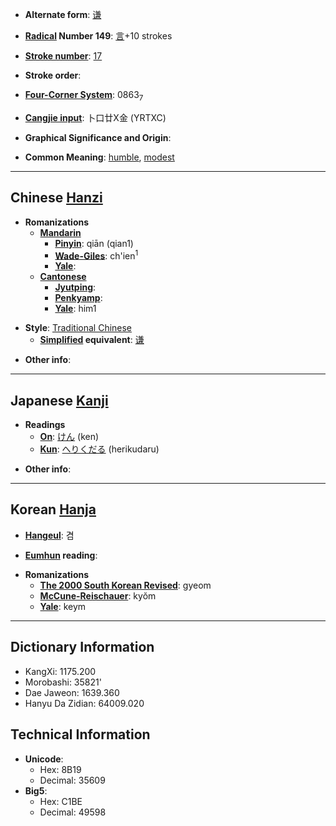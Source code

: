 * '''Alternate form''': [[谦]]

* '''[[Wiktionary:Chinese radical index| Radical]] Number 149''': [[Wiktionary:Chinese radical index 言|言]]+10 strokes

* '''[[Wiktionary:Chinese total strokes index|Stroke number]]''': [[Wiktionary:Chinese total strokes index 17|17]]

* '''Stroke order''': 

* '''[[Wiktionary:Chinese four corner index|Four-Corner System]]''': 0863<sub>7</sub>

* '''[[Wiktionary:Chinese Cangjie index|Cangjie input]]''': 卜口廿X金 (YRTXC)

* '''Graphical Significance and Origin''': 

* '''Common Meaning''': [[humble]], [[modest]]

----

== Chinese [[Hanzi]] ==

* '''Romanizations'''
** '''[[Mandarin]]'''
*** '''[[Pinyin]]''': qiān (qian1)
*** '''[[Wade-Giles]]''': ch'ien<sup>1</sup>
*** '''[[Yale]]''': 
** '''[[Cantonese]]'''
*** '''[[Jyutping]]''':
*** '''[[Penkyamp]]''': 
*** '''[[Yale]]''': him1

* '''Style''': [[Traditional Chinese]] 
** '''[[Simplified Chinese|Simplified]] equivalent''': [[谦]]

* '''Other info''': 

----

== Japanese [[Kanji]] ==

* '''Readings'''
** '''[[On]]''': [[けん]] (ken)
** '''[[Kun]]''': [[へりくだる]] (herikudaru)

* '''Other info''':  

----

== Korean [[Hanja]] ==

* '''[[Hangeul]]''': 겸

* '''[[Eumhun]] reading''': 

* '''Romanizations'''
** '''[[The 2000 South Korean Revised Romanization|The 2000 South Korean Revised]]''': gyeom
** '''[[McCune-Reischauer]]''': kyŏm
** '''[[Yale]]''': keym

----

== Dictionary Information ==

* KangXi: 1175.200
* Morobashi: 35821'
* Dae Jaweon: 1639.360
* Hanyu Da Zidian: 64009.020

== Technical Information ==

* '''Unicode''':
** Hex: 8B19
** Decimal: 35609
* '''Big5''':
** Hex: C1BE
** Decimal: 49598